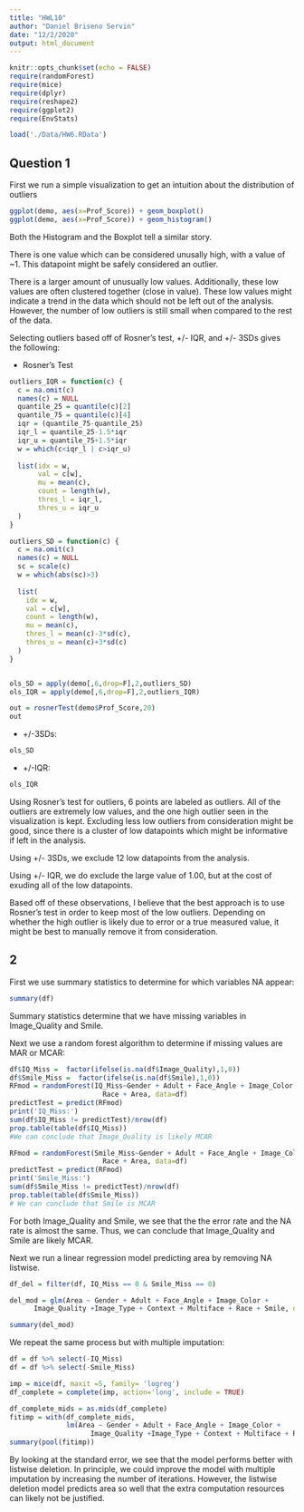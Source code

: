 ```yaml
---
title: "HWL10"
author: "Daniel Briseno Servin"
date: "12/2/2020"
output: html_document
---
```


```r
knitr::opts_chunk$set(echo = FALSE)
require(randomForest)
require(mice)
require(dplyr)
require(reshape2)
require(ggplot2)
require(EnvStats)

load('./Data/HW6.RData')

```

## Question 1 ##

First we run a simple visualization to get an intuition about the distribution of outliers

```r
ggplot(demo, aes(x=Prof_Score)) + geom_boxplot()
ggplot(demo, aes(x=Prof_Score)) + geom_histogram()

```


Both the Histogram and the Boxplot tell a similar story.

There is one value which can be considered unusally high, with a value of ~1. This datapoint might be safely considered an outlier. 

There is a larger amount of unusually low values. Additionally, these low values are often clustered together (close in value). These low values might indicate a trend in the data which should not be left out of the analysis. However, the number of low outliers is still small when compared to the rest of the data.

Selecting outliers based off of Rosner's test, +/- IQR, and +/- 3SDs gives the following:

- Rosner's Test

```r
outliers_IQR = function(c) {
  c = na.omit(c)
  names(c) = NULL
  quantile_25 = quantile(c)[2]
  quantile_75 = quantile(c)[4]
  iqr = (quantile_75-quantile_25)
  iqr_l = quantile_25-1.5*iqr
  iqr_u = quantile_75+1.5*iqr
  w = which(c<iqr_l | c>iqr_u)
  
  list(idx = w,
       val = c[w],
       mu = mean(c),
       count = length(w),
       thres_l = iqr_l,
       thres_u = iqr_u
  )
}

outliers_SD = function(c) {
  c = na.omit(c)
  names(c) = NULL
  sc = scale(c)
  w = which(abs(sc)>3)
  
  list(
    idx = w,
    val = c[w],
    count = length(w),
    mu = mean(c),
    thres_l = mean(c)-3*sd(c),
    thres_u = mean(c)+3*sd(c)
  )
}


ols_SD = apply(demo[,6,drop=F],2,outliers_SD)
ols_IQR = apply(demo[,6,drop=F],2,outliers_IQR)  

out = rosnerTest(demo$Prof_Score,20)
out

```


- +/-3SDs:

```r
ols_SD
```

- +/-IQR:

```r
ols_IQR
```

Using Rosner's test for outliers, 6 points are labeled as outliers. All of the outliers are extremely low values, and the one high outlier seen in the visualization is kept. Excluding less low outliers from consideration might be good, since there is a cluster of low datapoints which might be informative if left in the analysis.


Using +/- 3SDs, we exclude 12 low datapoints from the analysis.

Using +/- IQR, we do exclude the large value of 1.00, but at the cost of exuding all of the low datapoints.

Based off of these observations, I believe that the best approach is to use Rosner's test in order to keep most of the low outliers. Depending on whether the high outlier is likely due to error or a true measured value, it might be best to manually remove it from consideration.



## 2 ##

First we use summary statistics to determine for which variables NA appear:
```r
summary(df)

```

Summary statistics determine that we have missing variables in Image_Quality and Smile.

Next we use a random forest algorithm to determine if missing values are MAR or MCAR:

```r
df$IQ_Miss =  factor(ifelse(is.na(df$Image_Quality),1,0))
df$Smile_Miss =  factor(ifelse(is.na(df$Smile),1,0))
RFmod = randomForest(IQ_Miss~Gender + Adult + Face_Angle + Image_Color + Image_Type + Context + Multiface +
                       Race + Area, data=df)
predictTest = predict(RFmod)
print('IQ_Miss:')
sum(df$IQ_Miss != predictTest)/nrow(df)
prop.table(table(df$IQ_Miss))
#We can conclude that Image_Quality is likely MCAR

RFmod = randomForest(Smile_Miss~Gender + Adult + Face_Angle + Image_Color + Image_Type + Context + Multiface +
                       Race + Area, data=df)
predictTest = predict(RFmod)
print('Smile_Miss:')
sum(df$Smile_Miss != predictTest)/nrow(df)
prop.table(table(df$Smile_Miss))
# We can conclude that Smile is MCAR
```

For both Image_Quality and Smile, we see that the the error rate and the NA rate is almost the same. Thus, we can conclude that Image_Quality and Smile are likely MCAR.


Next we run a linear regression model predicting area by removing NA listwise.
```r
df_del = filter(df, IQ_Miss == 0 & Smile_Miss == 0)

del_mod = glm(Area ~ Gender + Adult + Face_Angle + Image_Color +
      Image_Quality +Image_Type + Context + Multiface + Race + Smile, data=df_del)

summary(del_mod)

```


We repeat the same process but with multiple imputation:

```r
df = df %>% select(-IQ_Miss)
df = df %>% select(-Smile_Miss)

imp = mice(df, maxit =5, family= 'logreg')
df_complete = complete(imp, action='long', include = TRUE)

df_complete_mids = as.mids(df_complete)
fitimp = with(df_complete_mids,
              lm(Area ~ Gender + Adult + Face_Angle + Image_Color +
                    Image_Quality +Image_Type + Context + Multiface + Race + Smile))
summary(pool(fitimp))

```

By looking at the standard error, we see that the model performs better with listwise deletion. In principle, we could improve the model with multiple imputation by increasing the number of iterations. However, the listwise deletion model predicts area so well that the extra computation resources can likely not be justified. 